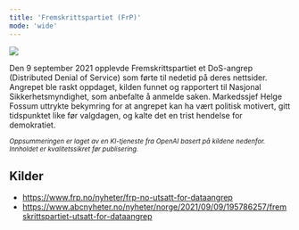 ```yaml
---
title: 'Fremskrittspartiet (FrP)'
mode: 'wide'
---
```


<Frame>
<img src="/images/frp.png" noZoom/>
</Frame>

Den 9 september 2021 opplevde Fremskrittspartiet et DoS-angrep (Distributed Denial of Service) som førte til nedetid på deres nettsider. Angrepet ble raskt oppdaget, kilden funnet og rapportert til Nasjonal Sikkerhetsmyndighet, som anbefalte å anmelde saken. Markedssjef Helge Fossum uttrykte bekymring for at angrepet kan ha vært politisk motivert, gitt tidspunktet like før valgdagen, og kalte det en trist hendelse for demokratiet.

<sup><i>Oppsummeringen er laget av en KI-tjeneste fra OpenAI basert på kildene nedenfor. Innholdet er kvalitetssikret før publisering.</i></sup>

## Kilder
- https://www.frp.no/nyheter/frp-no-utsatt-for-dataangrep
- https://www.abcnyheter.no/nyheter/norge/2021/09/09/195786257/fremskrittspartiet-utsatt-for-dataangrep
